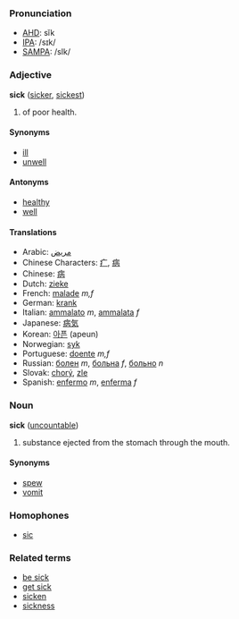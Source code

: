 ===Pronunciation===
*[[w:AHD|AHD]]: sĭk
*[[w:IPA|IPA]]: /sɪk/
*[[w:SAMPA|SAMPA]]: /sIk/

===Adjective===
'''sick''' ([[sicker]], [[sickest]])

# of poor health.

====Synonyms====
*[[ill]]
*[[unwell]]
====Antonyms====
*[[healthy]]
*[[well]]

====Translations====
*Arabic: [[مريض]]
*Chinese Characters: [[疒]], [[病]]
*Chinese: [[病]]
*Dutch: [[zieke]]
*French: [[malade]] ''m,f''
*German: [[krank]]
*Italian: [[ammalato]] ''m'', [[ammalata]] ''f''
*Japanese: [[病気]]
*Korean: [[아픈]] (apeun)
*Norwegian: [[syk]]
*Portuguese: [[doente]] ''m,f''
*Russian: [[болен]] ''m'', [[больна]] ''f'', [[больно]] ''n''
*Slovak: [[chorý]], [[zle]]
*Spanish: [[enfermo]] ''m'', [[enferma]] ''f''

===Noun===
'''sick''' ([[uncountable]])

# substance ejected from the stomach through the mouth.

====Synonyms====
*[[spew]]
*[[vomit]]

===Homophones===
*[[sic]]

===Related terms===
*[[be sick]]
*[[get sick]]
*[[sicken]]
*[[sickness]]